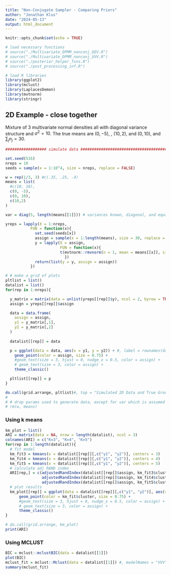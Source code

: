 ```yaml
---
title: "Non-Conjugate Sampler - Comparing Priors"
author: "Jonathan Klus"
date: "2024-05-13"
output: html_document
---
```


```r
knitr::opts_chunk$set(echo = TRUE)

# load necessary functions
# source("./Multivariate_DPMM_nonconj_DEV.R")
# source("./Multivariate_DPMM_nonconj_UVV.R")
# source("./posterior_helper_fxns.R")
# source("./post_processing_inf.R")

# load R libraries
library(ggplot2)
library(mclust)
library(LaplacesDemon)
library(mvtnorm)
library(stringr)
```

## 2D Example - close together

Mixture of 3 multivariate normal densities all with diagonal variance structure
and $\sigma^2 = 10$. The true means are $(0,-5)$, , $(10,2)$, and $(0,10)$, and
$\sum_{j}n_j = 30$.

```r
################## simulate data ##############################################

set.seed(516)
nreps = 10
seeds = sample(x = 1:10^4, size = nreps, replace = FALSE)

w = rep(1/3, 3) #c(.35, .25, .4)
means = list(
  #c(10, 10),
  c(0, -5),
  c(0, 10),
  c(10,2)
)

var = diag(5, length(means[[1]])) # variances known, diagonal, and equal

yreps = lapply(X = 1:nreps, 
           FUN = function(x){
             set.seed(seeds[x])
             assign = sample(x = 1:length(means), size = 30, replace = TRUE, prob = w)
             y = lapply(X = assign,
                        FUN = function(x){
                        t(mvtnorm::rmvnorm(n = 1, mean = means[[x]], sigma = var))
                          })
             return(list(y = y, assign = assign))
           })

# # make a grid of plots
pltlist = list()
datalist = list()
for(rep in 1:nreps){

  y_matrix = matrix(data = unlist(yreps[[rep]]$y), ncol = 2, byrow = TRUE)
  assign = yreps[[rep]]$assign

  data = data.frame(
    assign = assign,
    y1 = y_matrix[,1],
    y2 = y_matrix[,2]
  )
  
  datalist[[rep]] = data

  p = ggplot(data = data, aes(x = y1, y = y2)) + #, label = rownames(data))) +
    geom_point(color = assign, size = 0.75) +
    #geom_text(size = 3, hjust = 0, nudge_x = 0.5, color = assign) +
    # geom_text(size = 3, color = assign) +
    theme_classic()

  pltlist[[rep]] = p
}

do.call(grid.arrange, pltlist)#, top = "Simulated 2D Data and True Group Assignments")
# 
# # drop params used to generate data, except for var which is assumed known
# rm(w, means)
```

### Using k means

```r
km_plot = list()
ARI = matrix(data = NA, nrow = length(datalist), ncol = 3)
colnames(ARI) = c("K=3", "K=4", "K=5")
for(rep in 1:length(datalist)){
  # fit model
  km_fit3 = kmeans(x = datalist[[rep]][,c("y1", "y2")], centers = 3)
  km_fit4 = kmeans(x = datalist[[rep]][,c("y1", "y2")], centers = 4)
  km_fit5 = kmeans(x = datalist[[rep]][,c("y1", "y2")], centers = 5)
  # calculate adj RAND index
  ARI[rep,] = c(adjustedRandIndex(datalist[[rep]]$assign, km_fit3$cluster),
                adjustedRandIndex(datalist[[rep]]$assign, km_fit4$cluster),
                adjustedRandIndex(datalist[[rep]]$assign, km_fit5$cluster))
  # plot results
  km_plot[[rep]] = ggplot(data = datalist[[rep]][,c("y1", "y2")], aes(x = y1, y = y2)) + #, label = rownames(data))) +
      geom_point(color = km_fit$cluster, size = 0.75) +
      #geom_text(size = 3, hjust = 0, nudge_x = 0.5, color = assign) +
      # geom_text(size = 3, color = assign) +
      theme_classic()
}

# do.call(grid.arrange, km_plot)
print(ARI)
```
### Using MCLUST

```r
BIC = mclust::mclustBIC(data = datalist[[1]])
plot(BIC)
mclust_fit = mclust::Mclust(data = datalist[[1]]) #, modelNames = "VVV", G = 2:5)
summary(mclust_fit)
```

